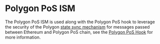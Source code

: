 # Polygon PoS ISM

The Polygon PoS ISM is used along with the Polygon PoS hook to leverage the security of the Polygon [state sync mechanism](https://docs.polygon.technology/pos/architecture/bor/state-sync/) for messages passed between Ethereum and Polygon PoS chain, see the [Polygon PoS Hook](/docs/reference/hooks/polygon-pos.mdx) for more information.

